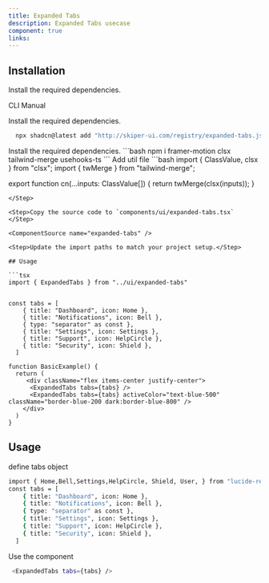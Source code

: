 ```yaml
---
title: Expanded Tabs
description: Expanded Tabs usecase
component: true
links:
---
```


<ComponentPreview
  name="expanded-tabs-demo"
  className="[&_.preview>[data-orientation=vertical]]:sm:max-w-[70%]"
  description="All variations"
/>

## Installation

Install the required dependencies.

<Tabs defaultValue="cli">

<TabsList>
  <TabsTrigger value="cli"  >CLI</TabsTrigger>
  <TabsTrigger value="manual" >Manual</TabsTrigger>
</TabsList>

<TabsContent value="cli">

<Steps>

<Step>

Install the required dependencies.

```bash
  npx shadcn@latest add "http://skiper-ui.com/registry/expanded-tabs.json"
```

</Step>


</Steps>

</TabsContent>

<TabsContent value="manual">

<Steps>

<Step>
Install the required dependencies.
```bash
  npm i framer-motion clsx tailwind-merge usehooks-ts
```
</Step>
<Step>
Add util file
```bash
import { ClassValue, clsx } from "clsx";
import { twMerge } from "tailwind-merge";
 
export function cn(...inputs: ClassValue[]) {
  return twMerge(clsx(inputs));
}
```
</Step>

<Step>Copy the source code to `components/ui/expanded-tabs.tsx` </Step>

<ComponentSource name="expanded-tabs" />

<Step>Update the import paths to match your project setup.</Step>

## Usage

```tsx
import { ExpandedTabs } from "../ui/expanded-tabs"
```
```tsx

const tabs = [
    { title: "Dashboard", icon: Home },
    { title: "Notifications", icon: Bell },
    { type: "separator" as const },
    { title: "Settings", icon: Settings },
    { title: "Support", icon: HelpCircle },
    { title: "Security", icon: Shield },
  ]
```

```tsx
function BasicExample() {
  return (
     <div className="flex items-center justify-center">
      <ExpandedTabs tabs={tabs} />
      <ExpandedTabs tabs={tabs} activeColor="text-blue-500" className="border-blue-200 dark:border-blue-800" />
    </div>
  )
}
```

</Steps>

</TabsContent>

</Tabs>

## Usage 
define tabs object
```bash
import { Home,Bell,Settings,HelpCircle, Shield, User, } from "lucide-react"
const tabs = [
    { title: "Dashboard", icon: Home },
    { title: "Notifications", icon: Bell },
    { type: "separator" as const },
    { title: "Settings", icon: Settings },
    { title: "Support", icon: HelpCircle },
    { title: "Security", icon: Shield },
  ]
```

Use the component
```bash
 <ExpandedTabs tabs={tabs} />
```